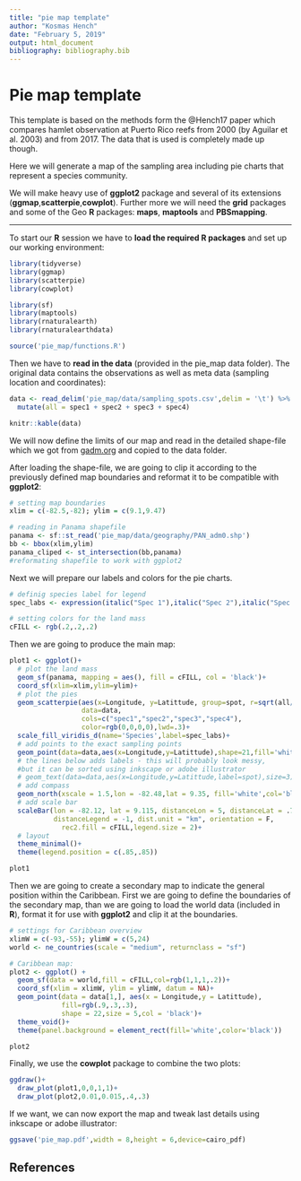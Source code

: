 ```yaml
---
title: "pie map template"
author: "Kosmas Hench"
date: "February 5, 2019"
output: html_document
bibliography: bibliography.bib
---
```

# Pie map template

This template is based on the methods form the @Hench17 paper which compares hamlet observation at Puerto Rico reefs from 2000 (by Aguilar et al. 2003) and from 2017. The data that is used is completely made up though.

Here we will generate a map of the sampling area including pie charts that represent a species community.

We will make heavy use of **ggplot2** package and several of its extensions (**ggmap**,**scatterpie**,**cowplot**). Further more we will need the **grid** packages and some of the Geo **R** packages: **maps**, **maptools** and **PBSmapping**.

------

To start our **R** session we have to  **load the required R packages** and set up our working environment: 

```r
library(tidyverse)
library(ggmap)
library(scatterpie)
library(cowplot)

library(sf)
library(maptools)
library(rnaturalearth)
library(rnaturalearthdata)

source('pie_map/functions.R')
```

Then we have to **read in the data** (provided in the pie_map data folder).
The original data contains the observations as well as meta data (sampling location and coordinates):

```r
data <- read_delim('pie_map/data/sampling_spots.csv',delim = '\t') %>% 
  mutate(all = spec1 + spec2 + spec3 + spec4)
```

```r
knitr::kable(data)
```

We will now define the limits of our map and read in the detailed shape-file which we got from [gadm.org](http://www.gadm.org/country) and copied to the data folder.

After loading the shape-file, we are going to clip it according to the previously defined map boundaries and reformat it to be compatible with **ggplot2**:

```r
# setting map boundaries
xlim = c(-82.5,-82); ylim = c(9.1,9.47)

# reading in Panama shapefile
panama <- sf::st_read('pie_map/data/geography/PAN_adm0.shp')
bb <- bbox(xlim,ylim)
panama_cliped <- st_intersection(bb,panama)
#reformating shapefile to work with ggplot2
```

Next we will prepare our labels and colors for the pie charts.

```r
# definig species label for legend
spec_labs <- expression(italic("Spec 1"),italic("Spec 2"),italic("Spec 3"),italic("Spec 4"))

# setting colors for the land mass
cFILL <- rgb(.2,.2,.2)

```

Then we are going to produce the main map:
```r
plot1 <- ggplot()+
  # plot the land mass
  geom_sf(panama, mapping = aes(), fill = cFILL, col = 'black')+
  coord_sf(xlim=xlim,ylim=ylim)+
  # plot the pies
  geom_scatterpie(aes(x=Longitude, y=Latittude, group=spot, r=sqrt(all/1250)/pi),
                  data=data,
                  cols=c("spec1","spec2","spec3","spec4"),
                  color=rgb(0,0,0,0),lwd=.3)+
  scale_fill_viridis_d(name='Species',label=spec_labs)+
  # add points to the exact sampling points
  geom_point(data=data,aes(x=Longitude,y=Latittude),shape=21,fill='white',size=2)+
  # the lines below adds labels - this will probably look messy,
  #but it can be sorted using inkscape or adobe illustrator
  # geom_text(data=data,aes(x=Longitude,y=Latittude,label=spot),size=3)+
  # add compass
  geom_north(xscale = 1.5,lon = -82.48,lat = 9.35, fill='white',col='black')+
  # add scale bar
  scaleBar(lon = -82.12, lat = 9.115, distanceLon = 5, distanceLat = .7,
           distanceLegend = -1, dist.unit = "km", orientation = F,
             rec2.fill = cFILL,legend.size = 2)+
  # layout
  theme_minimal()+
  theme(legend.position = c(.85,.85))
```
```r
plot1
```

Then we are going to create a secondary map to indicate the general position within the Caribbean.
First we are going to define the boundaries of the secondary map, than we are going to load the world data (included in **R**), format it for use with **ggplot2** and clip it at the boundaries.
```r
# settings for Caribbean overview
xlimW = c(-93,-55); ylimW = c(5,24)
world <- ne_countries(scale = "medium", returnclass = "sf")

# Caribbean map:
plot2 <- ggplot() +
  geom_sf(data = world,fill = cFILL,col=rgb(1,1,1,.2))+
  coord_sf(xlim = xlimW, ylim = ylimW, datum = NA)+
  geom_point(data = data[1,], aes(x = Longitude,y = Latittude),
             fill=rgb(.9,.3,.3),
             shape = 22,size = 5,col = 'black')+
  theme_void()+
  theme(panel.background = element_rect(fill='white',color='black'))
```
```r
plot2
```

Finally, we use the **cowplot** package to combine the two plots:

```r
ggdraw()+
  draw_plot(plot1,0,0,1,1)+ 
  draw_plot(plot2,0.01,0.015,.4,.3)
```

If we want, we can now export the map and tweak last details using inkscape or adobe illustrator:
```r
ggsave('pie_map.pdf',width = 8,height = 6,device=cairo_pdf)
```

## References